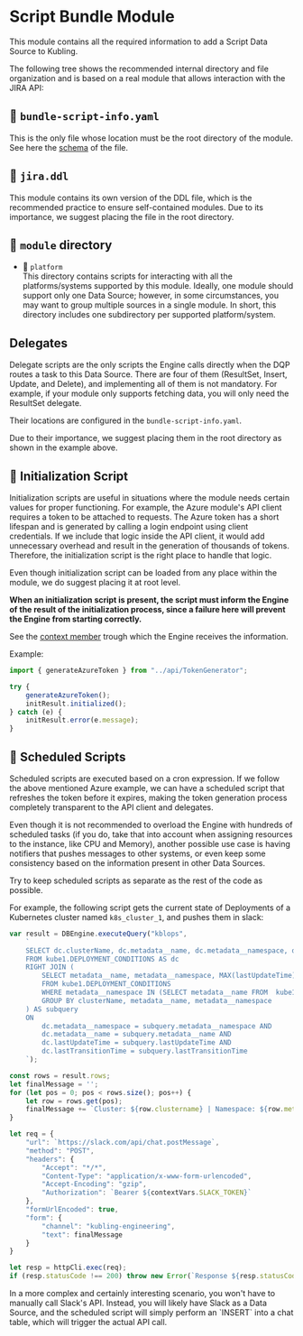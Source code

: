 
# Script Bundle Module
This module contains all the required information to add a Script Data Source to Kubling.

The following tree shows the recommended internal directory and file organization and is based on a real module that allows interaction with the JIRA API:

<FileTree>
  <FileTree.File name="bundle-script-info.yaml" />
  <FileTree.File name="jira.ddl" />
  <FileTree.File name="JiraDeleteDelegate.js" />
  <FileTree.File name="JiraInsertDelegate.js" />
  <FileTree.File name="JiraResultSetDelegate.js" />
  <FileTree.File name="JiraUpdateDelegate.js" />
  <FileTree.File name="init.js" />
  <FileTree.Folder name="module">
    <FileTree.Folder name="platform">
        <FileTree.Folder name="jira">
            <FileTree.Folder name="api">
                <FileTree.File name="UsersApi.js" />
            </FileTree.Folder>
            <FileTree.Folder name="model">
                <FileTree.File name="Board.js" />
                <FileTree.File name="Commit.js" />
                <FileTree.File name="Component.js" />
            </FileTree.Folder>
            <FileTree.File name="ApiClient.js" />
        </FileTree.Folder>
    </FileTree.Folder>
    <FileTree.Folder name="utils">
        <FileTree.File name="Utils.js" />
    </FileTree.Folder>  
  </FileTree.Folder>
  <FileTree.Folder name="init">
    <FileTree.File name="init_jira.js" />
  </FileTree.Folder>
  <FileTree.Folder name="scheduled">
    <FileTree.File name="publish_status_to_slack.js" />
  </FileTree.Folder>  
</FileTree>

## 📄 `bundle-script-info.yaml`
This is the only file whose location must be the root directory of the module.
See here the [schema](/schemas#script-module-bundle-information-file-bundle-script-infoyaml) of the file.

## 📄 `jira.ddl`
This module contains its own version of the DDL file, which is the recommended practice to ensure self-contained modules. 
Due to its importance, we suggest placing the file in the root directory.

## 📂 `module` directory
- 📂 `platform`<br/>
This directory contains scripts for interacting with all the platforms/systems supported by this module. 
Ideally, one module should support only one Data Source; however, in some circumstances, you may want to group multiple sources in a single module. 
In short, this directory includes one subdirectory per supported platform/system.

## Delegates
Delegate scripts are the only scripts the Engine calls directly when the DQP routes a task to this Data Source. 
There are four of them (ResultSet, Insert, Update, and Delete), and implementing all of them is not mandatory. 
For example, if your module only supports fetching data, you will only need the ResultSet delegate.

Their locations are configured in the `bundle-script-info.yaml`.

Due to their importance, we suggest placing them in the root directory as shown in the example above.

## 📄 Initialization Script

Initialization scripts are useful in situations where the module needs certain values for proper functioning. 
For example, the Azure module's API client requires a token to be attached to requests. 
The Azure token has a short lifespan and is generated by calling a login endpoint using client credentials. 
If we include that logic inside the API client, it would add unnecessary overhead and result in the generation of thousands of tokens. 
Therefore, the initialization script is the right place to handle that logic.

Even though initialization script can be loaded from any place within the module, we do suggest placing it at root level.

**When an initialization script is present, the script must inform the Engine of the result of the initialization process, 
since a failure here will prevent the Engine from starting correctly.**

See the [context member](/Engine/script-context-members#initresult) trough which the Engine receives the information.

Example:
```js
import { generateAzureToken } from "../api/TokenGenerator";

try {
    generateAzureToken();
    initResult.initialized();
} catch (e) {
    initResult.error(e.message);
}
```

## 📄 Scheduled Scripts

Scheduled scripts are executed based on a cron expression. If we follow the above mentioned Azure example, we can have a scheduled script that refreshes
the token before it expires, making the token generation process completely transparent to the API client and delegates.

Even though it is not recommended to overload the Engine with hundreds of scheduled tasks (if you do, take that into account when assigning resources to the instance, like CPU and Memory),
another possible use case is having notifiers that pushes messages to other systems, or even keep some consistency based on the information present in other Data Sources.

<Callout type="info">
  Try to keep scheduled scripts as separate as the rest of the code as possible.
</Callout>

For example, the following script gets the current state of Deployments of a Kubernetes cluster named `k8s_cluster_1`, and pushes them in slack:
```js
var result = DBEngine.executeQuery("kblops",
    `
    SELECT dc.clusterName, dc.metadata__name, dc.metadata__namespace, dc.status, dc.lastUpdateTime, dc.lastTransitionTime 
    FROM kube1.DEPLOYMENT_CONDITIONS AS dc
    RIGHT JOIN (
        SELECT metadata__name, metadata__namespace, MAX(lastUpdateTime) AS lastUpdateTime, MAX(lastTransitionTime) AS lastTransitionTime
        FROM kube1.DEPLOYMENT_CONDITIONS
        WHERE metadata__namespace IN (SELECT metadata__name FROM  kube1.NAMESPACE WHERE clusterName = 'kube1')
        GROUP BY clusterName, metadata__name, metadata__namespace
    ) AS subquery
    ON 
        dc.metadata__namespace = subquery.metadata__namespace AND 
        dc.metadata__name = subquery.metadata__name AND 
        dc.lastUpdateTime = subquery.lastUpdateTime AND 
        dc.lastTransitionTime = subquery.lastTransitionTime
    `);

const rows = result.rows;
let finalMessage = '';
for (let pos = 0; pos < rows.size(); pos++) {
    let row = rows.get(pos);
    finalMessage += `Cluster: ${row.clustername} | Namespace: ${row.metadata__namespace} | Deploy: ${row.metadata__name} >> Is Active: ${row.status}\n`;
}

let req = {
    "url": `https://slack.com/api/chat.postMessage`,
    "method": "POST",
    "headers": {
        "Accept": "*/*",
        "Content-Type": "application/x-www-form-urlencoded",
        "Accept-Encoding": "gzip",
        "Authorization": `Bearer ${contextVars.SLACK_TOKEN}`        
    },
    "formUrlEncoded": true,
    "form": {
        "channel": "kubling-engineering",
        "text": finalMessage
    }
}

let resp = httpCli.exec(req);
if (resp.statusCode !== 200) throw new Error(`Response ${resp.statusCode} | Message ${resp.content}`);
```

<Callout type="info">
  In a more complex and certainly interesting scenario, you won't have to manually call Slack's API. 
  Instead, you will likely have Slack as a Data Source, and the scheduled script will simply perform an `INSERT` into a chat table, which will trigger the actual API call.
</Callout>